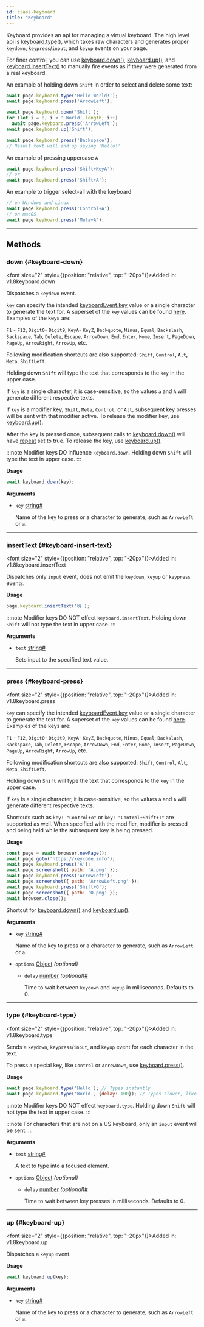 ```yaml
---
id: class-keyboard
title: "Keyboard"
---
```



Keyboard provides an api for managing a virtual keyboard. The high level api is [keyboard.type()](/api/class-keyboard.mdx#keyboard-type), which takes raw characters and generates proper `keydown`, `keypress`/`input`, and `keyup` events on your page.

For finer control, you can use [keyboard.down()](/api/class-keyboard.mdx#keyboard-down), [keyboard.up()](/api/class-keyboard.mdx#keyboard-up), and [keyboard.insertText()](/api/class-keyboard.mdx#keyboard-insert-text) to manually fire events as if they were generated from a real keyboard.

An example of holding down `Shift` in order to select and delete some text:

```js
await page.keyboard.type('Hello World!');
await page.keyboard.press('ArrowLeft');

await page.keyboard.down('Shift');
for (let i = 0; i < ' World'.length; i++)
  await page.keyboard.press('ArrowLeft');
await page.keyboard.up('Shift');

await page.keyboard.press('Backspace');
// Result text will end up saying 'Hello!'
```

An example of pressing uppercase `A`

```js
await page.keyboard.press('Shift+KeyA');
// or
await page.keyboard.press('Shift+A');
```

An example to trigger select-all with the keyboard

```js
// on Windows and Linux
await page.keyboard.press('Control+A');
// on macOS
await page.keyboard.press('Meta+A');
```


---

## Methods

### down {#keyboard-down}

<font size="2" style={{position: "relative", top: "-20px"}}>Added in: v1.8</font><x-search>keyboard.down</x-search>

Dispatches a `keydown` event.

`key` can specify the intended [keyboardEvent.key](https://developer.mozilla.org/en-US/docs/Web/API/KeyboardEvent/key) value or a single character to generate the text for. A superset of the `key` values can be found [here](https://developer.mozilla.org/en-US/docs/Web/API/KeyboardEvent/key/Key_Values). Examples of the keys are:

`F1` - `F12`, `Digit0`- `Digit9`, `KeyA`- `KeyZ`, `Backquote`, `Minus`, `Equal`, `Backslash`, `Backspace`, `Tab`, `Delete`, `Escape`, `ArrowDown`, `End`, `Enter`, `Home`, `Insert`, `PageDown`, `PageUp`, `ArrowRight`, `ArrowUp`, etc.

Following modification shortcuts are also supported: `Shift`, `Control`, `Alt`, `Meta`, `ShiftLeft`.

Holding down `Shift` will type the text that corresponds to the `key` in the upper case.

If `key` is a single character, it is case-sensitive, so the values `a` and `A` will generate different respective texts.

If `key` is a modifier key, `Shift`, `Meta`, `Control`, or `Alt`, subsequent key presses will be sent with that modifier active. To release the modifier key, use [keyboard.up()](/api/class-keyboard.mdx#keyboard-up).

After the key is pressed once, subsequent calls to [keyboard.down()](/api/class-keyboard.mdx#keyboard-down) will have [repeat](https://developer.mozilla.org/en-US/docs/Web/API/KeyboardEvent/repeat) set to true. To release the key, use [keyboard.up()](/api/class-keyboard.mdx#keyboard-up).

:::note
Modifier keys DO influence `keyboard.down`. Holding down `Shift` will type the text in upper case.
:::

**Usage**

```js
await keyboard.down(key);
```

**Arguments**
- `key` [string]<a aria-hidden="true" tabindex="-1" class="list-anchor-link" id="keyboard-down-option-key"/><a href="#keyboard-down-option-key" class="list-anchor">#</a>
  
  Name of the key to press or a character to generate, such as `ArrowLeft` or `a`.

---

### insertText {#keyboard-insert-text}

<font size="2" style={{position: "relative", top: "-20px"}}>Added in: v1.8</font><x-search>keyboard.insertText</x-search>

Dispatches only `input` event, does not emit the `keydown`, `keyup` or `keypress` events.

**Usage**

```js
page.keyboard.insertText('嗨');
```

:::note
Modifier keys DO NOT effect `keyboard.insertText`. Holding down `Shift` will not type the text in upper case.
:::

**Arguments**
- `text` [string]<a aria-hidden="true" tabindex="-1" class="list-anchor-link" id="keyboard-insert-text-option-text"/><a href="#keyboard-insert-text-option-text" class="list-anchor">#</a>
  
  Sets input to the specified text value.

---

### press {#keyboard-press}

<font size="2" style={{position: "relative", top: "-20px"}}>Added in: v1.8</font><x-search>keyboard.press</x-search>

`key` can specify the intended [keyboardEvent.key](https://developer.mozilla.org/en-US/docs/Web/API/KeyboardEvent/key) value or a single character to generate the text for. A superset of the `key` values can be found [here](https://developer.mozilla.org/en-US/docs/Web/API/KeyboardEvent/key/Key_Values). Examples of the keys are:

`F1` - `F12`, `Digit0`- `Digit9`, `KeyA`- `KeyZ`, `Backquote`, `Minus`, `Equal`, `Backslash`, `Backspace`, `Tab`, `Delete`, `Escape`, `ArrowDown`, `End`, `Enter`, `Home`, `Insert`, `PageDown`, `PageUp`, `ArrowRight`, `ArrowUp`, etc.

Following modification shortcuts are also supported: `Shift`, `Control`, `Alt`, `Meta`, `ShiftLeft`.

Holding down `Shift` will type the text that corresponds to the `key` in the upper case.

If `key` is a single character, it is case-sensitive, so the values `a` and `A` will generate different respective texts.

Shortcuts such as `key: "Control+o"` or `key: "Control+Shift+T"` are supported as well. When specified with the modifier, modifier is pressed and being held while the subsequent key is being pressed.

**Usage**

```js
const page = await browser.newPage();
await page.goto('https://keycode.info');
await page.keyboard.press('A');
await page.screenshot({ path: 'A.png' });
await page.keyboard.press('ArrowLeft');
await page.screenshot({ path: 'ArrowLeft.png' });
await page.keyboard.press('Shift+O');
await page.screenshot({ path: 'O.png' });
await browser.close();
```

Shortcut for [keyboard.down()](/api/class-keyboard.mdx#keyboard-down) and [keyboard.up()](/api/class-keyboard.mdx#keyboard-up).

**Arguments**
- `key` [string]<a aria-hidden="true" tabindex="-1" class="list-anchor-link" id="keyboard-press-option-key"/><a href="#keyboard-press-option-key" class="list-anchor">#</a>
  
  Name of the key to press or a character to generate, such as `ArrowLeft` or `a`.
- `options` [Object] *(optional)*
  - `delay` [number] *(optional)*<a aria-hidden="true" tabindex="-1" class="list-anchor-link" id="keyboard-press-option-delay"/><a href="#keyboard-press-option-delay" class="list-anchor">#</a>
    
    Time to wait between `keydown` and `keyup` in milliseconds. Defaults to 0.

---

### type {#keyboard-type}

<font size="2" style={{position: "relative", top: "-20px"}}>Added in: v1.8</font><x-search>keyboard.type</x-search>

Sends a `keydown`, `keypress`/`input`, and `keyup` event for each character in the text.

To press a special key, like `Control` or `ArrowDown`, use [keyboard.press()](/api/class-keyboard.mdx#keyboard-press).

**Usage**

```js
await page.keyboard.type('Hello'); // Types instantly
await page.keyboard.type('World', {delay: 100}); // Types slower, like a user
```

:::note
Modifier keys DO NOT effect `keyboard.type`. Holding down `Shift` will not type the text in upper case.
:::

:::note
For characters that are not on a US keyboard, only an `input` event will be sent.
:::

**Arguments**
- `text` [string]<a aria-hidden="true" tabindex="-1" class="list-anchor-link" id="keyboard-type-option-text"/><a href="#keyboard-type-option-text" class="list-anchor">#</a>
  
  A text to type into a focused element.
- `options` [Object] *(optional)*
  - `delay` [number] *(optional)*<a aria-hidden="true" tabindex="-1" class="list-anchor-link" id="keyboard-type-option-delay"/><a href="#keyboard-type-option-delay" class="list-anchor">#</a>
    
    Time to wait between key presses in milliseconds. Defaults to 0.

---

### up {#keyboard-up}

<font size="2" style={{position: "relative", top: "-20px"}}>Added in: v1.8</font><x-search>keyboard.up</x-search>

Dispatches a `keyup` event.

**Usage**

```js
await keyboard.up(key);
```

**Arguments**
- `key` [string]<a aria-hidden="true" tabindex="-1" class="list-anchor-link" id="keyboard-up-option-key"/><a href="#keyboard-up-option-key" class="list-anchor">#</a>
  
  Name of the key to press or a character to generate, such as `ArrowLeft` or `a`.


[Accessibility]: /api/class-accessibility.mdx "Accessibility"
[Android]: /api/class-android.mdx "Android"
[AndroidDevice]: /api/class-androiddevice.mdx "AndroidDevice"
[AndroidInput]: /api/class-androidinput.mdx "AndroidInput"
[AndroidSocket]: /api/class-androidsocket.mdx "AndroidSocket"
[AndroidWebView]: /api/class-androidwebview.mdx "AndroidWebView"
[APIRequest]: /api/class-apirequest.mdx "APIRequest"
[APIRequestContext]: /api/class-apirequestcontext.mdx "APIRequestContext"
[APIResponse]: /api/class-apiresponse.mdx "APIResponse"
[APIResponseAssertions]: /api/class-apiresponseassertions.mdx "APIResponseAssertions"
[Browser]: /api/class-browser.mdx "Browser"
[BrowserContext]: /api/class-browsercontext.mdx "BrowserContext"
[BrowserServer]: /api/class-browserserver.mdx "BrowserServer"
[BrowserType]: /api/class-browsertype.mdx "BrowserType"
[CDPSession]: /api/class-cdpsession.mdx "CDPSession"
[ConsoleMessage]: /api/class-consolemessage.mdx "ConsoleMessage"
[Coverage]: /api/class-coverage.mdx "Coverage"
[Dialog]: /api/class-dialog.mdx "Dialog"
[Download]: /api/class-download.mdx "Download"
[Electron]: /api/class-electron.mdx "Electron"
[ElectronApplication]: /api/class-electronapplication.mdx "ElectronApplication"
[ElementHandle]: /api/class-elementhandle.mdx "ElementHandle"
[FileChooser]: /api/class-filechooser.mdx "FileChooser"
[Frame]: /api/class-frame.mdx "Frame"
[FrameLocator]: /api/class-framelocator.mdx "FrameLocator"
[GenericAssertions]: /api/class-genericassertions.mdx "GenericAssertions"
[JSHandle]: /api/class-jshandle.mdx "JSHandle"
[Keyboard]: /api/class-keyboard.mdx "Keyboard"
[Locator]: /api/class-locator.mdx "Locator"
[LocatorAssertions]: /api/class-locatorassertions.mdx "LocatorAssertions"
[Logger]: /api/class-logger.mdx "Logger"
[Mouse]: /api/class-mouse.mdx "Mouse"
[Page]: /api/class-page.mdx "Page"
[PageAssertions]: /api/class-pageassertions.mdx "PageAssertions"
[Playwright]: /api/class-playwright.mdx "Playwright"
[PlaywrightAssertions]: /api/class-playwrightassertions.mdx "PlaywrightAssertions"
[Request]: /api/class-request.mdx "Request"
[Response]: /api/class-response.mdx "Response"
[Route]: /api/class-route.mdx "Route"
[Selectors]: /api/class-selectors.mdx "Selectors"
[SnapshotAssertions]: /api/class-snapshotassertions.mdx "SnapshotAssertions"
[TimeoutError]: /api/class-timeouterror.mdx "TimeoutError"
[Touchscreen]: /api/class-touchscreen.mdx "Touchscreen"
[Tracing]: /api/class-tracing.mdx "Tracing"
[Video]: /api/class-video.mdx "Video"
[WebSocket]: /api/class-websocket.mdx "WebSocket"
[Worker]: /api/class-worker.mdx "Worker"
[Fixtures]: /api/class-fixtures.mdx "Fixtures"
[Test]: /api/class-test.mdx "Test"
[TestConfig]: /api/class-testconfig.mdx "TestConfig"
[TestInfo]: /api/class-testinfo.mdx "TestInfo"
[TestInfoError]: /api/class-testinfoerror.mdx "TestInfoError"
[TestOptions]: /api/class-testoptions.mdx "TestOptions"
[TestProject]: /api/class-testproject.mdx "TestProject"
[WorkerInfo]: /api/class-workerinfo.mdx "WorkerInfo"
[Location]: /api/class-location.mdx "Location"
[Reporter]: /api/class-reporter.mdx "Reporter"
[Suite]: /api/class-suite.mdx "Suite"
[TestCase]: /api/class-testcase.mdx "TestCase"
[TestError]: /api/class-testerror.mdx "TestError"
[TestResult]: /api/class-testresult.mdx "TestResult"
[TestStep]: /api/class-teststep.mdx "TestStep"
[Element]: https://developer.mozilla.org/en-US/docs/Web/API/element "Element"
[EvaluationArgument]: /evaluating.mdx#evaluation-argument "EvaluationArgument"
[Promise]: https://developer.mozilla.org/en-US/docs/Web/JavaScript/Reference/Global_Objects/Promise "Promise"
[iterator]: https://developer.mozilla.org/en-US/docs/Web/JavaScript/Reference/Iteration_protocols "Iterator"
[origin]: https://developer.mozilla.org/en-US/docs/Glossary/Origin "Origin"
[selector]: https://developer.mozilla.org/en-US/docs/Web/CSS/CSS_Selectors "selector"
[Serializable]: https://developer.mozilla.org/en-US/docs/Web/JavaScript/Reference/Global_Objects/JSON/stringify#Description "Serializable"
[UIEvent.detail]: https://developer.mozilla.org/en-US/docs/Web/API/UIEvent/detail "UIEvent.detail"
[UnixTime]: https://en.wikipedia.org/wiki/Unix_time "Unix Time"
[xpath]: https://developer.mozilla.org/en-US/docs/Web/XPath "xpath"

[Array]: https://developer.mozilla.org/en-US/docs/Web/JavaScript/Reference/Global_Objects/Array "Array"
[boolean]: https://developer.mozilla.org/en-US/docs/Web/JavaScript/Data_structures#Boolean_type "Boolean"
[Buffer]: https://nodejs.org/api/buffer.html#buffer_class_buffer "Buffer"
[ChildProcess]: https://nodejs.org/api/child_process.html "ChildProcess"
[Error]: https://nodejs.org/api/errors.html#errors_class_error "Error"
[EventEmitter]: https://nodejs.org/api/events.html#events_class_eventemitter "EventEmitter"
[function]: https://developer.mozilla.org/en-US/docs/Web/JavaScript/Reference/Global_Objects/Function "Function"
[Map]: https://developer.mozilla.org/en-US/docs/Web/JavaScript/Reference/Global_Objects/Map "Map"
[null]: https://developer.mozilla.org/en-US/docs/Web/JavaScript/Reference/Global_Objects/null "null"
[number]: https://developer.mozilla.org/en-US/docs/Web/JavaScript/Data_structures#Number_type "Number"
[Object]: https://developer.mozilla.org/en-US/docs/Web/JavaScript/Reference/Global_Objects/Object "Object"
[Promise]: https://developer.mozilla.org/en-US/docs/Web/JavaScript/Reference/Global_Objects/Promise "Promise"
[Readable]: https://nodejs.org/api/stream.html#stream_class_stream_readable "Readable"
[ReadStream]: https://nodejs.org/api/fs.html#class-fsreadstream "ReadStream"
[RegExp]: https://developer.mozilla.org/en-US/docs/Web/JavaScript/Reference/Global_Objects/RegExp "RegExp"
[string]: https://developer.mozilla.org/en-US/docs/Web/JavaScript/Data_structures#String_type "string"
[void]: https://developer.mozilla.org/en-US/docs/Web/JavaScript/Reference/Global_Objects/undefined "void"
[URL]: https://nodejs.org/api/url.html "URL"

[all available image tags]: https://mcr.microsoft.com/en-us/product/playwright/about "all available image tags"
[Docker Hub]: https://hub.docker.com/_/microsoft-playwright "Docker Hub"
[Dockerfile.focal]: https://github.com/microsoft/playwright/blob/main/utils/docker/Dockerfile.focal "Dockerfile.focal"

